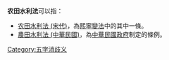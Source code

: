 '''农田水利法'''可以指：

*[[农田水利法_(宋代)|农田水利法 (宋代)]]，為[[熙寧變法|熙寧變法]]中的其中一條。
*[[農田水利法_(中華民國)|農田水利法 (中華民國)]]，為[[中華民國政府|中華民國政府]]制定的條例。

{{消歧义}}

[[Category:五字消歧义|Category:五字消歧义]]